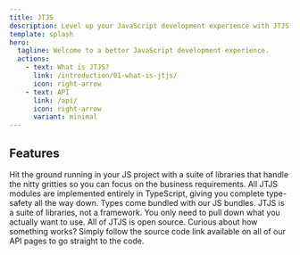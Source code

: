 ```yaml
---
title: JTJS
description: Level up your JavaScript development experience with JTJS, a suite of JS development libraries.
template: splash
hero:
  tagline: Welcome to a better JavaScript development experience.
  actions:
    - text: What is JTJS?
      link: /introduction/01-what-is-jtjs/
      icon: right-arrow
    - text: API
      link: /api/
      icon: right-arrow
      variant: minimal
---
```



## Features

<CardGrid stagger>
  <Card title="Handy" icon="rocket">
    Hit the ground running in your JS project with a suite of libraries that handle the nitty gritties so you can focus
    on the business requirements.
  </Card>
  <Card title="Fully Typed" icon="seti:typescript">
    All JTJS modules are implemented entirely in TypeScript, giving you complete type-safety all the way down. Types
    come bundled with our JS bundles.
  </Card>
  <Card title="Modular" icon="seti:bicep">
    JTJS is a suite of libraries, not a framework. You only need to pull down what you actually want to use.
  </Card>
  <Card title="Open Source" icon="open-book">
    All of JTJS is open source. Curious about how something works? Simply follow the source code link available on all
    of our API pages to go straight to the code.
  </Card>
</CardGrid>
